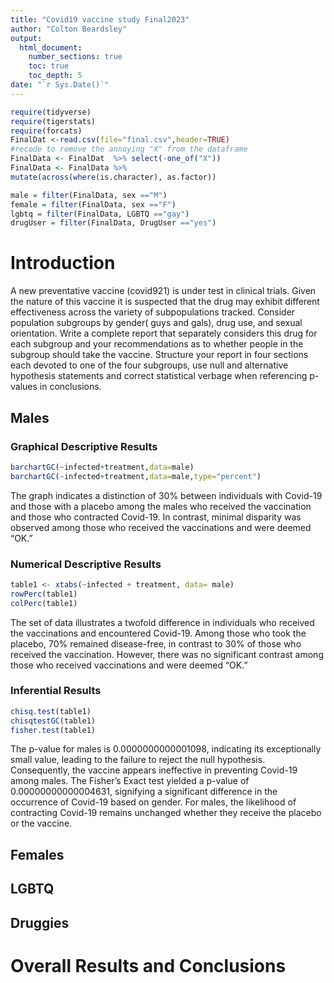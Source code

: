 ```yaml
---
title: "Covid19 vaccine study Final2023"
author: "Colton Beardsley"
output: 
  html_document:
    number_sections: true
    toc: true
    toc_depth: 5
date: "`r Sys.Date()`" 
---
```


```r
require(tidyverse)
require(tigerstats)
require(forcats)
FinalDat <-read.csv(file="final.csv",header=TRUE)
#recode to remove the annoying "X" from the dataframe
FinalData <- FinalDat  %>% select(-one_of("X"))
FinalData <- FinalData %>%
mutate(across(where(is.character), as.factor))

male = filter(FinalData, sex =="M")
female = filter(FinalData, sex =="F")
lgbtq = filter(FinalData, LGBTQ =="gay")
drugUser = filter(FinalData, DrugUser =="yes")

```

# Introduction

A new  preventative vaccine (covid921) is under test in clinical trials. Given the nature of this vaccine it is suspected that the drug may exhibit different effectiveness across the variety of subpopulations tracked. Consider population subgroups by gender( guys and gals), drug use, and sexual orientation. Write a complete report that separately considers this drug for each subgroup and your recommendations as to whether people in the subgroup should take the vaccine. Structure your report in four sections each devoted to one of the four subgroups, use null and alternative hypothesis statements and correct statistical verbage when referencing p-values in conclusions.

## Males


### Graphical Descriptive Results

```r
barchartGC(~infected+treatment,data=male)
barchartGC(~infected+treatment,data=male,type="percent")
```

The graph indicates a distinction of 30% between individuals with Covid-19 and those with a placebo among the males who received the vaccination and those who contracted Covid-19. In contrast, minimal disparity was observed among those who received the vaccinations and were deemed "OK."

### Numerical Descriptive Results

```r
table1 <- xtabs(~infected + treatment, data= male)
rowPerc(table1)
colPerc(table1)
```

The set of data illustrates a twofold difference in individuals who received the vaccinations and encountered Covid-19. Among those who took the placebo, 70% remained disease-free, in contrast to 30% of those who received the vaccination. However, there was no significant contrast among those who received vaccinations and were deemed "OK."

### Inferential Results

```r
chisq.test(table1)
chisqtestGC(table1)
fisher.test(table1)
```

The p-value for males is 0.0000000000001098, indicating its exceptionally small value, leading to the failure to reject the null hypothesis. Consequently, the vaccine appears ineffective in preventing Covid-19 among males. The Fisher's Exact test yielded a p-value of 0.00000000000004631, signifying a significant difference in the occurrence of Covid-19 based on gender. For males, the likelihood of contracting Covid-19 remains unchanged whether they receive the placebo or the vaccine.

## Females


## LGBTQ



## Druggies


# Overall Results and Conclusions